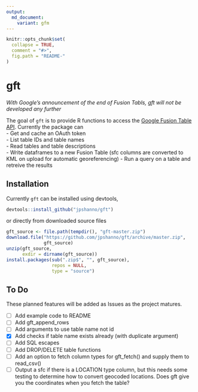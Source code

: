 ```yaml
---
output:
  md_document:
    variant: gfm
---
```


<!-- README.md is generated from README.Rmd. Please edit that file -->

```r
knitr::opts_chunk$set(
  collapse = TRUE,
  comment = "#>",
  fig.path = "README-"
)
```

# gft

_With Google's announcement of the end of Fusion Tabls, gft will not be developed any further_

The goal of `gft` is to provide R functions to access the [Google Fusion Table API](https://developers.google.com/fusiontables/). Currently the package can  
  - Get and cache an OAuth token  
  - List table IDs and table names  
  - Read tables and table descriptions  
  - Write dataframes to a new Fusion Table (sfc columns are converted to KML on upload for automatic georeferencing)
  - Run a query on a table and retreive the results

## Installation

Currently `gft` can be installed using devtools,
```r
devtools::install_github("jpshanno/gft")
```

or directly from downloaded source files
```r
gft_source <- file.path(tempdir(), "gft-master.zip")
download.file("https://github.com/jpshanno/gft/archive/master.zip",
              gft_source)
unzip(gft_source,
      exdir = dirname(gft_source))
install.packages(sub(".zip$", "", gft_source), 
                 repos = NULL,
                 type = "source")
```


## To Do
These planned features will be added as Issues as the project 
matures.

  - [ ] Add example code to README
  - [ ] Add gft_append_rows
  - [ ] Add arguments to use table name not id
  - [x] Add checks if table name exists already (with duplicate argument)
  - [ ] Add SQL escapes
  - [ ] Add DROP/DELETE table functions
  - [ ] Add an option to fetch column types for gft_fetch() and supply them to read_csv()
  - [ ] Output a sfc if there is a LOCATION type column, but this needs some testing
   to determine how to convert geocoded locations. Does gft give you the
   coordinates when you fetch the table?
